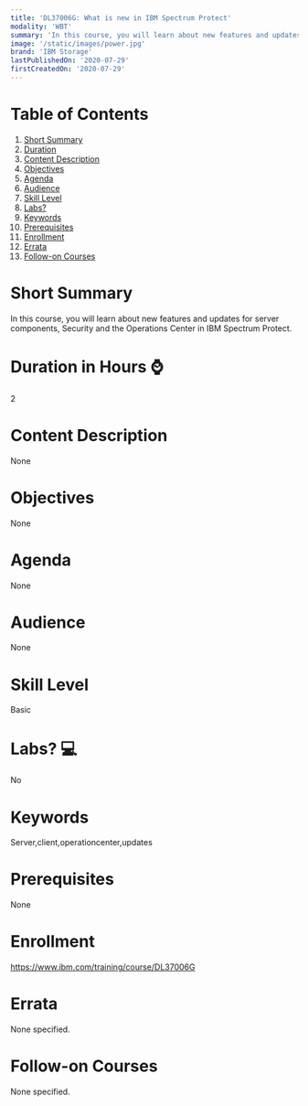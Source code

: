 ```yaml
---
title: 'DL37006G: What is new in IBM Spectrum Protect'
modality: 'WBT'
summary: 'In this course, you will learn about new features and updates for server components, Security and the Operations Center in IBM Spectrum Protect.'
image: '/static/images/power.jpg'
brand: 'IBM Storage'
lastPublishedOn: '2020-07-29'
firstCreatedOn: '2020-07-29'
---
```

# Table of Contents
1.  [Short Summary](#short-summary)
2.  [Duration](#duration-in-hours-)
3.  [Content Description](#content-description)
4.  [Objectives](#objectives)
5.  [Agenda](#agenda)
6.  [Audience](#audience)
7.  [Skill Level](#skill-level)
8.  [Labs?](#labs-)
9.  [Keywords](#keywords)
10. [Prerequisites](#prerequisites)
11. [Enrollment](#enrollment)
12. [Errata](#errata)
13. [Follow-on Courses](#follow-on-courses)

# Short Summary
In this course, you will learn about new features and updates for server components, Security and the Operations Center in IBM Spectrum Protect.

# Duration in Hours ⌚
2

# Content Description
None

# Objectives
None

# Agenda
None

# Audience
None

# Skill Level
Basic

# Labs? 💻
No

# Keywords
Server,client,operationcenter,updates

# Prerequisites
None

# Enrollment
https://www.ibm.com/training/course/DL37006G

# Errata
None specified.

# Follow-on Courses
None specified.

